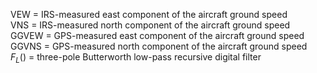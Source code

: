 
<p class=box>  
VEW = IRS-measured east component
of the aircraft ground speed    
VNS = IRS-measured north component of the aircraft ground speed  
GGVEW = GPS-measured east component of the aircraft ground speed  
GGVNS = GPS-measured north component of the aircraft ground speed  
$F_{L}()$ = three-pole Butterworth low-pass recursive digital filter  
</p>
<p class=box2>
\begin{align}\begin{split}
\{\mathrm{VNSC}\} & = F_{L}(\mathrm{\{GGVNS\})}+(1-F_{L})(\{\mathrm{VNS\}})\\
\{\mathrm{VEWC}\} & = F_{L}(\mathrm{\{GGVEW\})}+(1-F_{L})(\{\mathrm{VEW\}})
\end{split}(\#eq:VC)
\end{align}
</p>

